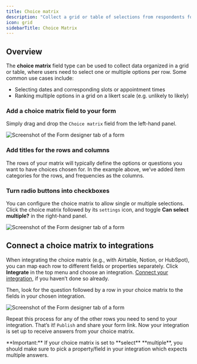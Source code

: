 ```yaml
---
title: Choice matrix
description: "Collect a grid or table of selections from respondents for corresponding rows and columns with radio buttons or checkboxes."
icon: grid
sidebarTitle: Choice Matrix
---
```


## Overview

The **choice matrix** field type can be used to collect data organized in a grid or table, where users need to select one or multiple options per row. Some common use cases include:

- Selecting dates and corresponding slots or appointment times
- Ranking multiple options in a grid on a likert scale (e.g. unlikely to likely)

### Add a choice matrix field to your form

Simply drag and drop the `Choice matrix` field from the left-hand panel.

<Frame>
  <img src="/images/images/image-12.png" alt="Screenshot of the Form designer tab of a form" />
</Frame>

### Add titles for the rows and columns

The rows of your matrix will typically define the options or questions you want to have choices chosen for. In the example above, we’ve added item categories for the rows, and frequencies as the columns.

### Turn radio buttons into checkboxes

You can configure the choice matrix to allow single or multiple selections. Click the choice matrix followed by its `settings` icon, and toggle **Can select multiple?** in the right-hand panel.

<Frame>
  <img src="/images/images/image-13.png" alt="Screenshot of the Form designer tab of a form" />
</Frame>

## Connect a choice matrix to integrations

When integrating the choice matrix (e.g., with Airtable, Notion, or HubSpot), you can map each row to different fields or properties separately. Click **Integrate** in the top menu and choose an integration. [Connect your integration](/help/integrations), if you haven’t done so already.

Then, look for the question followed by a row in your choice matrix to the fields in your chosen integration.

<Frame>
  <img src="/images/images/image-14.png" alt="Screenshot of the Form designer tab of a form" />
</Frame>

Repeat this process for any of the other rows you need to send to your integration. That’s it! `Publish` and share your form link. Now your integration is set up to receive answers from your choice matrix.

<Check>
**Important:** If your choice matrix is set to **select** **multiple**, you should make sure to pick a property/field in your integration which expects multiple answers.
</Check>
